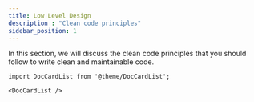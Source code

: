 ```yaml
---
title: Low Level Design
description : "Clean code principles"
sidebar_position: 1
---
```


In this section, we will discuss the clean code principles that you should follow to write clean and maintainable code.

```mdx-code-block
import DocCardList from '@theme/DocCardList';

<DocCardList />
```
